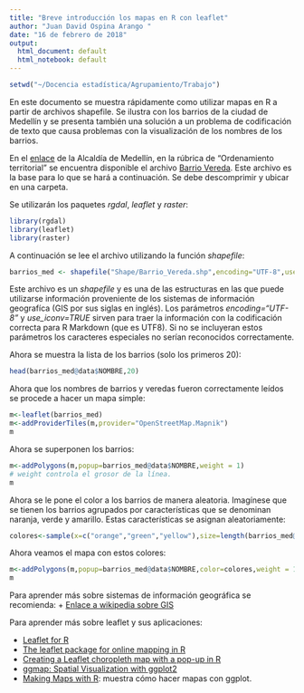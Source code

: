 ```yaml
---
title: "Breve introducción los mapas en R con leaflet"
author: "Juan David Ospina Arango "
date: "16 de febrero de 2018"
output:
  html_document: default
  html_notebook: default
---
```


```r
setwd("~/Docencia estadística/Agrupamiento/Trabajo")
```

En este documento se muestra rápidamente como utilizar mapas en R a partir de archivos shapefile. Se ilustra con los barrios de la ciudad de Medellín y se presenta también una solución a un problema de codificación de texto que causa problemas con la visualización de los nombres de los barrios.

En el [enlace](https://geomedellin-m-medellin.opendata.arcgis.com/) de la Alcaldía de Medellín, en la rúbrica de "Ordenamiento territorial" se encuentra disponible el archivo [Barrio Vereda](https://geomedellin-m-medellin.opendata.arcgis.com/datasets/c844f0fd764f41b2a808d8747457de8a_4). Este archivo es la base para lo que se hará a continuación. Se debe descomprimir y ubicar en una carpeta.

Se utilizarán los paquetes *rgdal*, *leaflet* y *raster*:


```r
library(rgdal)
library(leaflet)
library(raster)
```

A continuación se lee el archivo utilizando la función *shapefile*:

```r
barrios_med <- shapefile("Shape/Barrio_Vereda.shp",encoding="UTF-8",use_iconv=TRUE)
```

Este archivo es un *shapefile* y es una de las estructuras en las que puede utilizarse información proveniente de los sistemas de información geografíca (GIS por sus siglas en inglés). Los parámetros *encoding="UTF-8"* y *use_iconv=TRUE* sirven para traer la información con la codificación correcta para R Markdown (que es UTF8). Si no se incluyeran estos parámetros los caracteres especiales no serían reconocidos correctamente.

Ahora se muestra la lista de los barrios (solo los primeros 20):
```r
head(barrios_med@data$NOMBRE,20)
```



Ahora que los nombres de barrios y veredas fueron correctamente leídos se procede a hacer un mapa simple:

```r
m<-leaflet(barrios_med)
m<-addProviderTiles(m,provider="OpenStreetMap.Mapnik")
m
```

Ahora se superponen los barrios:
```r
m<-addPolygons(m,popup=barrios_med@data$NOMBRE,weight = 1)
# weight controla el grosor de la línea.
m
```

Ahora se le pone el color a los barrios de manera aleatoria. Imagínese que se tienen los barrios agrupados por características que se denominan naranja, verde y amarillo. Estas características se asignan aleatoriamente:

```r
colores<-sample(x=c("orange","green","yellow"),size=length(barrios_med@data$NOMBRE),replace=TRUE)
```

Ahora veamos el mapa con estos colores:
```r
m<-addPolygons(m,popup=barrios_med@data$NOMBRE,color=colores,weight = 1)
m
```

Para aprender más sobre sistemas de información geográfica se recomienda:
+ [Enlace a wikipedia sobre GIS](https://en.wikipedia.org/wiki/Geographic_information_system)

Para aprender más sobre leaflet y sus aplicaciones:

+ [Leaflet for R](https://rstudio.github.io/leaflet/)
+ [The leaflet package for online mapping in R](https://www.r-bloggers.com/the-leaflet-package-for-online-mapping-in-r/)
+ [Creating a Leaflet choropleth map with a pop-up in R](https://rpubs.com/walkerke/leaflet_choropleth)
+ [ggmap: Spatial Visualization with ggplot2](https://journal.r-project.org/archive/2013-1/kahle-wickham.pdf)
+ [Making Maps with R](http://eriqande.github.io/rep-res-web/lectures/making-maps-with-R.html): muestra cómo hacer mapas con ggplot.